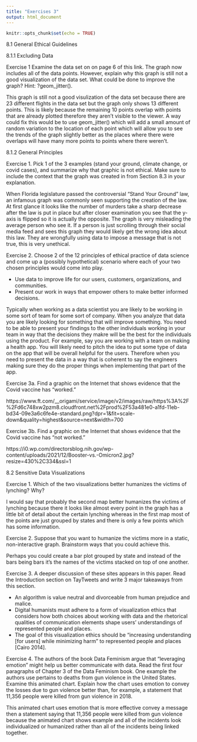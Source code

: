 ```yaml
---
title: "Exercises 3"
output: html_document
---
```


```r
knitr::opts_chunk$set(echo = TRUE)
```

8.1 General Ethical Guidelines

8.1.1 Excluding Data

Exercise 1
Examine the data set on on page 6 of this link. The graph now includes all of the data points. However, explain why this graph is still not a good visualization of the data set. What could be done to improve the graph? Hint: ?geom_jitter().

This graph is still not a good visulization of the data set because there are 23 different flights in the data set but the graph only shows 13 different points. This is likely because the remaining 10 points overlap with points that are already plotted therefore they aren't visible to the viewer. A way could fix this would be to use geom_jitter() which will add a small amount of random variation to the location of each point which will allow you to see the trends of the graph slightly better as the places where there were overlaps will have many more points to points where there weren't.


8.1.2 General Principles

Exercise 1. 
Pick 1 of the 3 examples (stand your ground, climate change, or covid cases), and summarize why that graphic is not ethical. Make sure to include the context that the graph was created in from Section 8.3 in your explanation.

When Florida legislature passed the controversial "Stand Your Ground" law, an infamous graph was commonly seen supporting the creation of the law. At first glance it looks like the number of murders take a sharp decrease after the law is put in place but after closer examination you see that the y-axis is flipped so it is actually the opposite. The graph is very misleading the average person who see it. If a person is just scrolling through their social media feed and sees this graph they would likely get the wrong idea about this law. They are wrongfully using data to impose a message that is not true, this is very unethical.

Exercise 2.
Choose 2 of the 12 principles of ethical practice of data science and come up a (possibly hypothetical) scenario where each of your two chosen principles would come into play.

- Use data to improve life for our users, customers, organizations, and communities.
- Present our work in ways that empower others to make better informed decisions. 

Typically when working as a data scientist you are likely to be working in some sort of team for some sort of company. When you analyze that data you are likely looking for something that will improve something. You need to be able to present your findings to the other individuals working in your team in way that the decisions they makre will be the best for the individuals using the product. For example, say you are working with a team on making a health app. You will likely need to pitch the idea to put some type of data on the app that will be overall helpful for the users. Therefore when you need to present the data in a way that is coherent to say the engineers making sure they do the proper things when implementing that part of the app.

Exercise 3a. Find a graphic on the Internet that shows evidence that the Covid vaccine has “worked.”

https://www.ft.com/__origami/service/image/v2/images/raw/https%3A%2F%2Fd6c748xw2pzm8.cloudfront.net%2Fprod%2F53a481e0-a1fd-11eb-bd34-09e3a6c6fe4e-standard.png?dpr=1&fit=scale-down&quality=highest&source=next&width=700

Exercise 3b. Find a graphic on the Internet that shows evidence that the Covid vaccine has “not worked.”

https://i0.wp.com/directorsblog.nih.gov/wp-content/uploads/2021/12/Booster-vs.-Omicron2.jpg?resize=430%2C334&ssl=1


8.2 Sensitive Data Visualizations

Exercise 1. Which of the two visualizations better humanizes the victims of lynching? Why?

I would say that probably the second map better humanizes the victims of lynching because there it looks like almost every point in the graph has a little bit of detail about the certain lynching whereas in the first map most of the points are just grouped by states and there is only a few points which has some information.

Exercise 2. Suppose that you want to humanize the victims more in a static, non-interactive graph. Brainstorm ways that you could achieve this.

Perhaps you could create a bar plot grouped by state and instead of the bars being bars it's the names of the victims stacked on top of one another.

Exercise 3. A deeper discussion of these sites appears in this paper. Read the Introduction section on TayTweets and write 3 major takeaways from this section.

- An algorithm is value neutral and divorceable from human prejudice and malice. 
- Digital humanists must adhere to a form of visualization ethics that considers how both choices about working with data and the rhetorical qualities of communication elements shape users' understandings of represented people and places. 
- The goal of this visualization ethics should be "increasing understanding [for users] while minimizing harm" to represented people and places [Cairo 2014].

Exercise 4. The authors of the book Data Feminism argue that “leveraging emotion” might help us better communicate with data. Read the first four paragraphs of Chapter 3 of the Data Feminism book. One example the authors use pertains to deaths from gun violence in the United States. Examine this animated chart. Explain how the chart uses emotion to convey the losses due to gun violence better than, for example, a statement that 11,356 people were killed from gun violence in 2018.

This animated chart uses emotion that is more effective convey a message then a statement saying that 11,356 people were killed from gun violence because the animated chart shows example and all of the incidents look individualized or humanized rather than all of the incidents being linked together.
